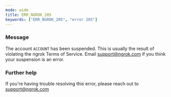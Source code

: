 ```yaml
---
mode: wide
title: ERR_NGROK_205
keywords: ["ERR_NGROK_205", "error 205"]
---
```



### Message

The account `ACCOUNT` has been suspended. This is usually the result of violating the ngrok Terms of Service. Email support@ngrok.com if you think your suspension is an error.

<ErrorDetails />

### Further help

If you're having trouble resolving this error, please reach out to [support@ngrok.com](mailto:support@ngrok.com?subject=Help%20with%20ERR_NGROK_205)

